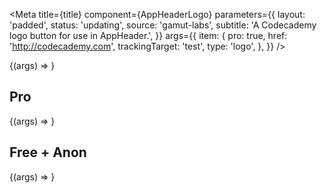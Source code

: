
<Meta
  title={title}
  component={AppHeaderLogo}
  parameters={{
    layout: 'padded',
    status: 'updating',
    source: 'gamut-labs',
    subtitle: 'A Codecademy logo button for use in AppHeader.',
  }}
  args={{
    item: {
      pro: true,
      href: 'http://codecademy.com',
      trackingTarget: 'test',
      type: 'logo',
    },
  }}
/>

<Canvas>
  <Story name="AppHeaderLogo">{(args) => <AppHeaderLogo {...args} />}</Story>
</Canvas>

<PropsTable story="AppHeaderLogo" />

## Pro

<Canvas>
  <Story name="Pro">{(args) => <AppHeaderLogo {...args} />}</Story>
</Canvas>

## Free + Anon

<Canvas>
  <Story
    name="Free + Anon"
    args={{
      item: {
        pro: false,
        href: 'http://codecademy.com',
        trackingTarget: 'test',
        type: 'logo',
      },
    }}
  >
    {(args) => <AppHeaderLogo {...args} />}
  </Story>
</Canvas>
